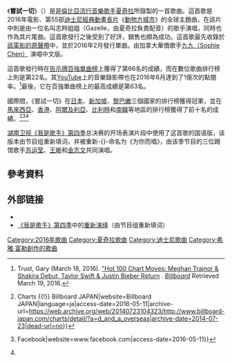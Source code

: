 {{noteTA
|G1=Show
|G2=Disney
|G3=Movie
|G4=IT
}}
{{Infobox single <!-- See Wikipedia:WikiProject_Songs -->
| Name           = 嘗試一切
| Artist         = [[夏奇拉|夏奇拉]]
| Cover = Try_Everything_(Shakira).jpg
| Released       = {{Start date|2016|02|15}}
| Recorded       = 2015年12月31日<br>{{tsl|en|Westlake Recording Studios|西湖錄音室}}
| Format         = [[數位音樂下載|數位下載]]
| Genre          = [[流行_(音樂類型)|流行]]
| Length         = {{Duration||3|22}}
| Label          = {{tsl|en|Walt Disney Records|華特迪士尼錄音公司}}
| Writer = {{hlist|[[希雅|希雅·富勒]]|托爾·赫曼森|米克爾·艾瑞克森}}
| Producer       = {{Link-en|星際之門 (音樂製作小組)|Stargate (production team)|星際之門}}
| Misc           =
{{External music video|{{YouTube|c6rP-YP4c5I|"Try Everything"}}}}
| from Album     = [[動物方城市#原聲帶|動物方城市原聲帶]] 
}}

《'''嘗試一切'''》（{{lang-en|''Try Everything''}}）是[[哥倫比亞|哥倫比亞]][[流行音樂|流行音樂]][[歌手|歌手]][[夏奇拉|夏奇拉]]所錄製的一首歌曲。這首歌是2016年電影、第55部[[迪士尼經典動畫長片|迪士尼經典動畫長片]]《[[動物方城市|動物方城市]]》的全球主題曲，在該片中則是由一位名叫志羚姐姐（Gazelle，由夏奇拉負責配音）的歌手演唱，同時也作為其片尾曲。這首歌發行之後受到了好評，銷售也頗為成功。這首歌最先收錄於[[動物方城市#原聲帶|該電影的原聲帶]]中，並於2016年2月發行單曲。由加拿大華僑歌手[[九九_(歌手)|九九（Sophie Chen）]] 演唱中文版。

這首歌發行時在[[告示牌_(雜誌)|告示牌]][[告示牌百強單曲榜|百強單曲榜]]上獲得了第66名的成績，而在數位歌曲排行榜上則是第22名。其[[YouTube|YouTube]]上的音樂錄影帶也在2016年6月達到了1億次的點閱率。<ref>Trust, Gary (March 18, 2016). [http://www.billboard.com/articles/columns/chart-beat/7263821/hot-100-chart-moves-meghan-trainor-shakira-debut "Hot 100 Chart Moves: Meghan Trainor & Shakira Debut, Taylor Swift & Justin Bieber Return] {{Wayback|url=http://www.billboard.com/articles/columns/chart-beat/7263821/hot-100-chart-moves-meghan-trainor-shakira-debut |date=20160701222336 }}. ''[[告示牌_(雜誌)|Billboard]]'' Retrieved March 19, 2016.</ref>最後，它在百強單曲榜上的最高成績是第63名。

國際間，《嘗試一切》在[[日本|日本]]、[[新加坡|新加坡]]、[[黎巴嫩|黎巴嫩]]三個國家的排行榜獲得冠軍，並在[[馬來西亞|馬來西亞]]、[[香港|香港]]、[[阿爾及利亞|阿爾及利亞]]、[[比利時|比利時]]和[[南韓|南韓]]等地區的排行榜獲得了前十名的成績。<ref>{{Cite web|url=http://www.billboard-japan.com/charts/detail?a=d_and_a_overseas|title=Billboard Japan Hot Overseas {{!}} Charts {{!}} Billboard JAPAN|website=Billboard JAPAN|language=ja|access-date=2016-05-11|archive-url=https://web.archive.org/web/20140723104323/http://www.billboard-japan.com/charts/detail/?a=d_and_a_overseas|archive-date=2014-07-23|dead-url=no}}</ref><ref name="auto">{{Cite web|url=https://www.facebook.com/permalink.php?story_fbid=994136220668258&id=756736481074901|title=Shakira Algeria - Shakira's "Try Everything" debuted on... {{!}} Facebook|website=www.facebook.com|access-date=2016-05-11}}</ref><ref name="auto"/>

[[湖南卫视|湖南卫视]][[我是歌手_(第四季)|《我是歌手》第四季]]总决赛的开场表演片段中使用了这首歌的国语版，该版本由节目组重新填词，并被重新-{}-命名为《为你而唱》，由该季节目的三位踢馆歌手[[苏运莹|苏运莹]]、[[王晰|王晰]]和[[金志文|金志文]]共同演唱。

== 參考資料 ==
{{reflist}}

== 外部链接 ==
* {{MetroLyrics song|shakira|try-everything}}
* [[我是歌手_(第四季)|《我是歌手》第四季]]中的[https://www.youtube.com/watch?v=69V6r3CREk8 重新演绎]（由节目组重新填词）

[[Category:2016年歌曲|Category:2016年歌曲]]
[[Category:夏奇拉歌曲|Category:夏奇拉歌曲]]
[[Category:迪士尼歌曲|Category:迪士尼歌曲]]
[[Category:希雅·富勒創作的歌曲|Category:希雅·富勒創作的歌曲]]